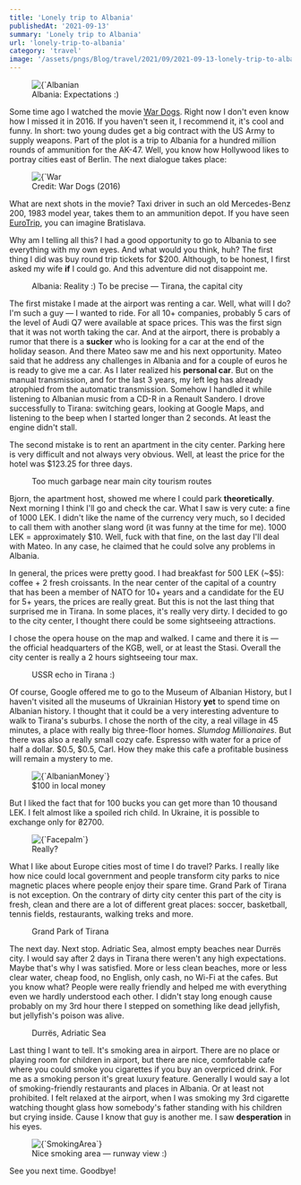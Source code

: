 ```yaml
---
title: 'Lonely trip to Albania'
publishedAt: '2021-09-13'
summary: 'Lonely trip to Albania'
url: 'lonely-trip-to-albania'
category: 'travel'
image: '/assets/pngs/Blog/travel/2021/09/2021-09-13-lonely-trip-to-albania-01.png'
---
```


<figure>
  <Image
    alt={`Albanian Mountains`}
    src={`/assets/pngs/Blog/travel/2021/09/2021-09-13-lonely-trip-to-albania-01.png`}
    width={900}
    height={650}
    priority={true}
  />
  <figcaption>Albania: Expectations :)</figcaption>
</figure>

Some time ago I watched the movie [War Dogs](https://www.imdb.com/title/tt2005151/?ref=yyluchkiv.com).
Right now I don't even know how I missed it in 2016. If you haven't seen it, I recommend it, it's cool and funny.
In short: two young dudes get a big contract with the US Army to supply weapons.
Part of the plot is a trip to Albania for a hundred million rounds of ammunition for the AK-47.
Well, you know how Hollywood likes to portray cities east of Berlin. The next dialogue takes place:

<figure>
  <Image
    alt={`War Dogs Meme`}
    src={`/assets/pngs/Blog/travel/2021/09/2021-09-13-lonely-trip-to-albania-02.png`}
    width={900}
    height={650}
    priority={true}
  />
  <figcaption>Credit: War Dogs (2016)</figcaption>
</figure>

What are next shots in the movie?
Taxi driver in such an old Mercedes-Benz 200, 1983 model year, takes them to an ammunition depot. If you have seen [EuroTrip](https://www.imdb.com/title/tt0356150/?ref=yyluchkiv.com), you can imagine Bratislava.

Why am I telling all this? I had a good opportunity to go to Albania to see everything with my own eyes. And what would you think, huh?
The first thing I did was buy round trip tickets for $200. Although, to be honest, I first asked my wife **if** I could go. And this adventure did not disappoint me.

<figure>
  <ImageGallery
    gallery={[
      {
        ratio: 40,
        images: [
          {
            source: '/assets/pngs/Blog/travel/2021/09/2021-09-13-lonely-trip-to-albania-03.png',
            ratio: 20,
            alt: 'Albania'
          },
          {
            source: '/assets/pngs/Blog/travel/2021/09/2021-09-13-lonely-trip-to-albania-04.png',
            ratio: 20,
            alt: 'Albania'
          },
          {
            source: '/assets/pngs/Blog/travel/2021/09/2021-09-13-lonely-trip-to-albania-05.png',
            ratio: 60,
            alt: 'Albania'
          }
        ]
      },
      {
        ratio: 60,
        images: [
          {
            source: '/assets/pngs/Blog/travel/2021/09/2021-09-13-lonely-trip-to-albania-06.png',
            ratio: 35,
            alt: 'Albania'
          },
          {
            source: '/assets/pngs/Blog/travel/2021/09/2021-09-13-lonely-trip-to-albania-07.png',
            ratio: 65,
            alt: 'Albania'
          }
        ]
      }
    ]}
    orientation={ 'h' }
    imageBorderRadius={ 4 }
  />
  <figcaption>Albania: Reality :) To be precise — Tirana, the capital city</figcaption>
</figure>


The first mistake I made at the airport was renting a car.
Well, what will I do? I'm such a guy — I wanted to ride. For all 10+ companies, probably 5 cars of the level of Audi Q7 were available at space prices.
This was the first sign that it was not worth taking the car.
And at the airport, there is probably a rumor that there is a **sucker** who is looking for a car at the end of the holiday season.
And there Mateo saw me and his next opportunity.
Mateo said that he address any challenges in Albania and for a couple of euros he is ready to give me a car.
As I later realized his **personal car**. But on the manual transmission, and for the last 3 years, my left leg has already atrophied from the automatic transmission.
Somehow I handled it while listening to Albanian music from a CD-R in a Renault Sandero.
I drove successfully to Tirana: switching gears, looking at Google Maps, and listening to the beep when I started longer than 2 seconds. At least the engine didn't stall.

The second mistake is to rent an apartment in the city center. Parking here is very difficult and not always very obvious. Well, at least the price for the hotel was $123.25 for three days.

<figure>
  <ImageGallery
    gallery={[
      {
        ratio: 50,
        images: [
          {
            source: '/assets/pngs/Blog/travel/2021/09/2021-09-13-lonely-trip-to-albania-08.png',
            ratio: 100,
            alt: 'Garbage'
          }
        ]
      },
      {
        ratio: 50,
        images: [
          {
            source: '/assets/pngs/Blog/travel/2021/09/2021-09-13-lonely-trip-to-albania-09.png',
            ratio: 100,
            alt: 'Garbage'
          }
        ]
      }
    ]}
    imageBorderRadius={ 4 }
    height={ 20 }
  />
  <figcaption>Too much garbage near main city tourism routes</figcaption>
</figure>

Bjorn, the apartment host, showed me where I could park **theoretically**.
Next morning I think I'll go and check the car. What I saw is very cute: a fine of 1000 LEK.
I didn't like the name of the currency very much, so I decided to call them with another slang word (it was funny at the time for me).
1000 LEK = approximately $10. Well, fuck with that fine, on the last day I'll deal with Mateo. In any case, he claimed that he could solve any problems in Albania.

In general, the prices were pretty good. I had breakfast for 500 LEK (~$5): coffee + 2 fresh croissants.
In the near center of the capital of a country that has been a member of NATO for 10+ years and a candidate for the EU for 5+ years, the prices are really great.
But this is not the last thing that surprised me in Tirana. In some places, it's really very dirty.
I decided to go to the city center, I thought there could be some sightseeing attractions.

I chose the opera house on the map and walked. I came and there it is — the official headquarters of the KGB, well, or at least the Stasi.
Overall the city center is really a 2 hours sightseeing tour max.

<figure>
  <ImageGallery
    gallery={[
      {
        ratio: 37.5,
        images: [
          {
            source: '/assets/pngs/Blog/travel/2021/09/2021-09-13-lonely-trip-to-albania-10.png',
            ratio: 100,
            alt: 'Ussr in Albania'
          }
        ]
      },
      {
        ratio: 25,
        images: [
          {
            source: '/assets/pngs/Blog/travel/2021/09/2021-09-13-lonely-trip-to-albania-11.png',
            ratio: 100,
            alt: 'Ussr in Albania'
          }
        ]
      },
      {
        ratio: 37.5,
        images: [
          {
            source: '/assets/pngs/Blog/travel/2021/09/2021-09-13-lonely-trip-to-albania-12.png',
            ratio: 100,
            alt: 'Ussr in Albania'
          }
        ]
      }
    ]}
    imageBorderRadius={ 4 }
    height={ 15 }
  />
  <figcaption>USSR echo in Tirana :)</figcaption>
</figure>


Of course, Google offered me to go to the Museum of Albanian History, but I haven't visited all the museums of Ukrainian History **yet** to spend time on Albanian history.
I thought that it could be a very interesting adventure to walk to Tirana's suburbs.
I chose the north of the city, a real village in 45 minutes, a place with really big three-floor homes. _Slumdog Millionaires_.
But there was also a really small cozy cafe. Espresso with water for a price of half a dollar. $0.5, $0.5, Carl.
How they make this cafe a profitable business will remain a mystery to me.

<figure>
  <Image
    alt={`AlbanianMoney`}
    src={`/assets/pngs/Blog/travel/2021/09/2021-09-13-lonely-trip-to-albania-13.png`}
    width={900}
    height={650}
  />
  <figcaption>$100 in local money</figcaption>
</figure>

But I liked the fact that for 100 bucks you can get more than 10 thousand LEK. I felt almost like a spoiled rich child. In Ukraine, it is possible to exchange only for ₴2700.

<figure>
  <Image
    alt={`Facepalm`}
    src={`/assets/pngs/Blog/travel/2021/09/2021-09-13-lonely-trip-to-albania-14.png`}
    width={900}
    height={650}
  />
  <figcaption>Really?</figcaption>
</figure>

What I like about Europe cities most of time I do travel? Parks.
I really like how nice could local government and people transform city parks to nice magnetic places where people enjoy their spare time.
Grand Park of Tirana is not exception.
On the contrary of dirty city center this part of the city is fresh, clean and there are a lot of different great places: soccer, basketball, tennis fields, restaurants, walking treks and more.

<figure>
  <ImageGallery
    gallery={[
      {
        ratio: 20,
        images: [
          {
            source: '/assets/pngs/Blog/travel/2021/09/2021-09-13-lonely-trip-to-albania-15.png',
            ratio: 100,
            alt: 'Grand Park of Tirana'
          }
        ]
      },
      {
        ratio: 40,
        images: [
          {
            source: '/assets/pngs/Blog/travel/2021/09/2021-09-13-lonely-trip-to-albania-16.png',
            ratio: 100,
            alt: 'Grand Park of Tirana'
          }
        ]
      },
      {
        ratio: 40,
        images: [
          {
            source: '/assets/pngs/Blog/travel/2021/09/2021-09-13-lonely-trip-to-albania-17.png',
            ratio: 100,
            alt: 'Grand Park of Tirana'
          }
        ]
      }
    ]}
    imageBorderRadius={ 4 }
    height={ 15 }
  />
  <figcaption>Grand Park of Tirana</figcaption>
</figure>


The next day. Next stop. Adriatic Sea, almost empty beaches near Durrës city.
I would say after 2 days in Tirana there weren't any high expectations. Maybe that's why I was satisfied.
More or less clean beaches, more or less clear water, cheap food, no English, only cash, no Wi-Fi at the cafes.
But you know what? People were really friendly and helped me with everything even we hardly understood each other.
I didn't stay long enough cause probably on my 3rd hour there I stepped on something like dead jellyfish, but jellyfish's poison was alive.

<figure>
  <ImageGallery
    gallery={[
      {
        ratio: 40,
        images: [
          {
            source: '/assets/pngs/Blog/travel/2021/09/2021-09-13-lonely-trip-to-albania-18.png',
            ratio: 33.33,
            alt: 'Durrës, Adriatic Sea'
          },
          {
            source: '/assets/pngs/Blog/travel/2021/09/2021-09-13-lonely-trip-to-albania-19.png',
            ratio: 33.34,
            alt: 'Durrës, Adriatic Sea'
          },
          {
            source: '/assets/pngs/Blog/travel/2021/09/2021-09-13-lonely-trip-to-albania-20.png',
            ratio: 33.33,
            alt: 'Durrës, Adriatic Sea'
          }
        ]
      },
      {
        ratio: 60,
        images: [
          {
            source: '/assets/pngs/Blog/travel/2021/09/2021-09-13-lonely-trip-to-albania-21.png',
            ratio: 50,
            alt: 'Durrës, Adriatic Sea'
          },
          {
            source: '/assets/pngs/Blog/travel/2021/09/2021-09-13-lonely-trip-to-albania-22.png',
            ratio: 50,
            alt: 'Durrës, Adriatic Sea'
          }
        ]
      },
    ]}
    imageBorderRadius={ 4 }
    orientation={ 'h' }
  />
  <figcaption>Durrës, Adriatic Sea</figcaption>
</figure>

Last thing I want to tell. It's smoking area in airport.
There are no place or playing room for children in airport, but there are nice, comfortable cafe where you could smoke you cigarettes if you buy an overpriced drink.
For me as a smoking person it's great luxury feature. Generally I would say a lot of smoking-friendly restaurants and places in Albania.
Or at least not prohibited. I felt relaxed at the airport, when I was smoking my 3rd cigarette watching thought glass how somebody's father standing with his children but crying inside.
Cause I know that guy is another me. I saw **desperation** in his eyes.

<figure>
  <Image
    alt={`SmokingArea`}
    src={`/assets/pngs/Blog/travel/2021/09/2021-09-13-lonely-trip-to-albania-23.png`}
    width={900}
    height={650}
  />
  <figcaption>Nice smoking area — runway view :)</figcaption>
</figure>

See you next time. Goodbye!
